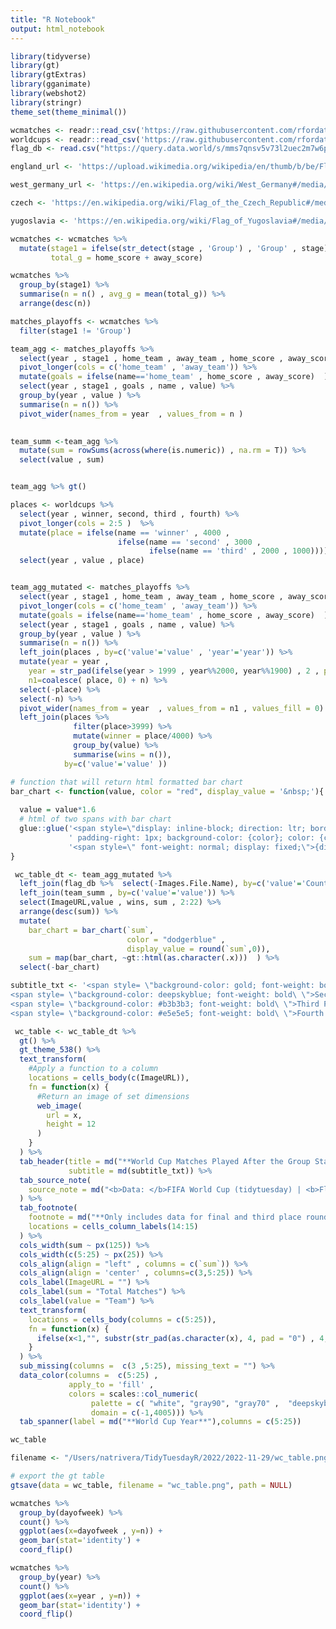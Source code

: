```yaml
---
title: "R Notebook"
output: html_notebook
---
```




```r
library(tidyverse)
library(gt)
library(gtExtras)
library(gganimate)
library(webshot2)
library(stringr)
theme_set(theme_minimal())

```



```r
wcmatches <- readr::read_csv('https://raw.githubusercontent.com/rfordatascience/tidytuesday/master/data/2022/2022-11-29/wcmatches.csv')
worldcups <- readr::read_csv('https://raw.githubusercontent.com/rfordatascience/tidytuesday/master/data/2022/2022-11-29/worldcups.csv')
flag_db <- read.csv("https://query.data.world/s/mms7qnsv5v73l2uec2m7w6pk25s3i3", header=TRUE, stringsAsFactors=FALSE)

```



```r
england_url <- 'https://upload.wikimedia.org/wikipedia/en/thumb/b/be/Flag_of_England.svg/2560px-Flag_of_England.svg.png'

west_germany_url <- 'https://en.wikipedia.org/wiki/West_Germany#/media/File:Flag_of_Germany.svg'

czech <- 'https://en.wikipedia.org/wiki/Flag_of_the_Czech_Republic#/media/File:Flag_of_the_Czech_Republic.svg'

yugoslavia <- 'https://en.wikipedia.org/wiki/Flag_of_Yugoslavia#/media/File:Flag_of_Yugoslavia_(1946-1992).svg'

```


```r
wcmatches <- wcmatches %>% 
  mutate(stage1 = ifelse(str_detect(stage , 'Group') , 'Group' , stage) , 
         total_g = home_score + away_score)
```


```r
wcmatches %>% 
  group_by(stage1) %>% 
  summarise(n = n() , avg_g = mean(total_g)) %>% 
  arrange(desc(n))
```





```r
matches_playoffs <- wcmatches %>% 
  filter(stage1 != 'Group') 
```



```r
team_agg <- matches_playoffs %>% 
  select(year , stage1 , home_team , away_team , home_score , away_score) %>% 
  pivot_longer(cols = c('home_team' , 'away_team')) %>% 
  mutate(goals = ifelse(name=='home_team' , home_score , away_score)  ) %>% 
  select(year , stage1 , goals , name , value) %>% 
  group_by(year , value ) %>% 
  summarise(n = n()) %>% 
  pivot_wider(names_from = year  , values_from = n )

  
team_summ <-team_agg %>%   
  mutate(sum = rowSums(across(where(is.numeric)) , na.rm = T)) %>% 
  select(value , sum)



```

```r
team_agg %>% gt()
```



```r
places <- worldcups %>% 
  select(year , winner, second, third , fourth) %>% 
  pivot_longer(cols = 2:5 )  %>% 
  mutate(place = ifelse(name == 'winner' , 4000 , 
                        ifelse(name == 'second' , 3000 , 
                               ifelse(name == 'third' , 2000 , 1000)))) %>% 
  select(year , value , place)


team_agg_mutated <- matches_playoffs %>% 
  select(year , stage1 , home_team , away_team , home_score , away_score) %>% 
  pivot_longer(cols = c('home_team' , 'away_team')) %>% 
  mutate(goals = ifelse(name=='home_team' , home_score , away_score)  ) %>% 
  select(year , stage1 , goals , name , value) %>% 
  group_by(year , value ) %>% 
  summarise(n = n()) %>% 
  left_join(places , by=c('value'='value' , 'year'='year')) %>% 
  mutate(year = year ,
    year = str_pad(ifelse(year > 1999 , year%%2000, year%%1900) , 2 , pad="0") , 
    n1=coalesce( place, 0) + n) %>% 
  select(-place) %>% 
  select(-n) %>% 
  pivot_wider(names_from = year  , values_from = n1 , values_fill = 0) %>%
  left_join(places %>% 
              filter(place>3999) %>% 
              mutate(winner = place/4000) %>% 
              group_by(value) %>% 
              summarise(wins = n()), 
            by=c('value'='value' ))
```




```r
# function that will return html formatted bar chart
bar_chart <- function(value, color = "red", display_value = '&nbsp;'){
  
  value = value*1.6
  # html of two spans with bar chart
  glue::glue('<span style=\"display: inline-block; direction: ltr; border-radius: 4px; ' , 
             ' padding-right: 1px; background-color: {color}; color: {color}; width: {value}% \">&nbsp;</span> ' , 
             '<span style=\" font-weight: normal; display: fixed;\">{display_value}</span>')
}

```



```r
 wc_table_dt <- team_agg_mutated %>% 
  left_join(flag_db %>%  select(-Images.File.Name), by=c('value'='Country')) %>% 
  left_join(team_summ , by=c('value'='value')) %>% 
  select(ImageURL,value , wins, sum , 2:22) %>% 
  arrange(desc(sum)) %>% 
  mutate(
    bar_chart = bar_chart(`sum`, 
                          color = "dodgerblue" , 
                          display_value = round(`sum`,0)),
    sum = map(bar_chart, ~gt::html(as.character(.x)))  ) %>% 
  select(-bar_chart)
```




```r
subtitle_txt <- '<span style= \"background-color: gold; font-weight: bold\">First Place</span> 
<span style= \"background-color: deepskyblue; font-weight: bold\ \">Second Place</span> 
<span style= \"background-color: #b3b3b3; font-weight: bold\ \">Third Place</span> 
<span style= \"background-color: #e5e5e5; font-weight: bold\ \">Fourth Place</span>'
```



```r
 wc_table <- wc_table_dt %>% 
  gt() %>% 
  gt_theme_538() %>%
  text_transform(
    #Apply a function to a column
    locations = cells_body(c(ImageURL)),
    fn = function(x) {
      #Return an image of set dimensions
      web_image(
        url = x,
        height = 12
      )
    }
  ) %>% 
  tab_header(title = md("**World Cup Matches Played After the Group Stage**") , 
             subtitle = md(subtitle_txt)) %>% 
  tab_source_note(
    source_note = md("<b>Data: </b>FIFA World Cup (tidytuesday) | <b>Flags: </b>data.world (country flags image database from Wikipedia) | <b>Table: </b> Nat Rivera @itsnatrivera")
  ) %>% 
  tab_footnote(
    footnote = md("**Only includes data for final and third place rounds.**"),
    locations = cells_column_labels(14:15)
  ) %>% 
  cols_width(sum ~ px(125)) %>% 
  cols_width(c(5:25) ~ px(25)) %>% 
  cols_align(align = "left" , columns = c(`sum`)) %>% 
  cols_align(align = 'center' , columns=c(3,5:25)) %>% 
  cols_label(ImageURL = "") %>% 
  cols_label(sum = "Total Matches") %>% 
  cols_label(value = "Team") %>% 
  text_transform(
    locations = cells_body(columns = c(5:25)),
    fn = function(x) {
      ifelse(x<1,"", substr(str_pad(as.character(x), 4, pad = "0") , 4,4) )
    }
  ) %>% 
  sub_missing(columns =  c(3 ,5:25), missing_text = "") %>% 
  data_color(columns =  c(5:25) , 
             apply_to = 'fill' ,
             colors = scales::col_numeric(
                  palette = c( "white", "gray90", "gray70" ,  "deepskyblue", "gold") , 
                  domain = c(-1,4005))) %>% 
  tab_spanner(label = md("**World Cup Year**"),columns = c(5:25)) 

wc_table
```




```r
filename <- "/Users/natrivera/TidyTuesdayR/2022/2022-11-29/wc_table.png"

# export the gt table
gtsave(data = wc_table, filename = "wc_table.png", path = NULL)
```



```r
wcmatches %>% 
  group_by(dayofweek) %>% 
  count() %>% 
  ggplot(aes(x=dayofweek , y=n)) +
  geom_bar(stat='identity') +
  coord_flip() 
```




```r
wcmatches %>% 
  group_by(year) %>% 
  count() %>% 
  ggplot(aes(x=year , y=n)) +
  geom_bar(stat='identity') +
  coord_flip() 

```







```r

```






```r

```






```r

```






```r

```

